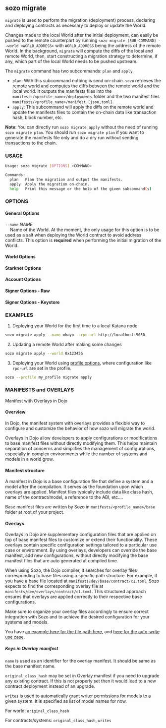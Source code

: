 
## sozo migrate

`migrate` is used to perform the migration (deployment) process, declaring and deploying contracts as necessary to deploy or update the World.

Changes made to the local World after the initial deployment, can easily be pushed to the remote counterpart by running `sozo migrate [SUB-COMMAND] --world <WORLD_ADDRESS>` with `WORLD_ADDRESS` being the address of the remote World. In the background, `migrate` will compute the diffs of the local and remote World, then, start constructing a migration strategy to determine, if any, which part of the local World needs to be pushed upstream.

The `migrate` command has two subcommands: `plan` and `apply`.

-   `plan`: With this subcommand nothing is send on-chain. `sozo` retrieves the remote world and computes the diffs between the remote world and the local world. It outputs the manifests files into the `manifests/<profile_name>/deployments` folder and the two manifest files `manifests/<profile_name>/manifest.[json,toml]`.
-   `apply`: This subcommand will apply the diffs on the remote world and update the manifests files to contain the on-chain data like transaction hash, block number, etc.

**Note**: You can directly run `sozo migrate apply` without the need of running `sozo migrate plan`. You should run `sozo migrate plan` if you want to generate the manifests file only and do a dry run without sending transactions to the chain.

### USAGE

```sh
Usage: sozo migrate [OPTIONS] <COMMAND>

Commands:
  plan   Plan the migration and output the manifests.
  apply  Apply the migration on-chain.
  help   Print this message or the help of the given subcommand(s)
```

### OPTIONS

#### General Options

`--name` _NAME_  
&nbsp;&nbsp;&nbsp;&nbsp;Name of the World. At the moment, the only usage for this option is to be used as a salt when deploying the World contract to avoid address conflicts. This option is **required** when performing the initial migration of the World.

#### World Options

<WorldOptions />

#### Starknet Options

<StarknetOptions />

#### Account Options

<AccountOptions />

#### Signer Options - Raw

<SignerOptionsRaw />

#### Signer Options - Keystore

<SignerOptionsKeystore />

### EXAMPLES

1. Deploying your World for the first time to a local Katana node

```sh
sozo migrate apply --name ohayo --rpc-url http://localhost:5050
```

2. Updating a remote World after making some changes

```sh
sozo migrate apply --world 0x123456
```

3. Deploying your World using [profile options](../common-options/profile.md), where configuration like `rpc-url` are set in the profile.

```sh
sozo --profile my_profile migrate apply
```

### MANIFESTS and OVERLAYS

Manifest with Overlays in Dojo

#### Overview

In Dojo, the manifest system with overlays provides a flexible way to configure and customize the behavior of how sozo will migrate the world.

Overlays in Dojo allow developers to apply configurations or modifications to base manifest files without directly modifying them.
This helps maintain separation of concerns and simplifies the management of configurations, especially in complex environments while
the number of systems and models in a world grow.

#### Manifest structure

A manifest in Dojo is a base configuration file that define a system and a model after the compilation.
It serves as the foundation upon which overlays are applied. Manifest files typically include data like class hash,
name of the contract/model, a reference to the ABI, etc....

Base manifest files are written by Sozo in `manifests/<profile_name>/base` folder at root of your project.

#### Overlays

Overlays in Dojo are supplementary configuration files that are applied on top of base manifest files to customize or extend their functionality.
These overlays contain specific configuration settings tailored to a particular use case or environment. By using overlays, developers can override
the base manifest, add new configurations, without directly modifying the base manifest files that are auto generated at compiled time.

When using Sozo, the Dojo compiler, it searches for overlay files corresponding to base files using a specific path structure. For example, if you
have a base file located at `manifests/dev/base/contract/c1.toml`, Sozo expects to find the corresponding overlay file at
`manifests/dev/overlays/contract/c1.toml`. This structured approach ensures that overlays are applied correctly to their respective base configurations.

Make sure to organize your overlay files accordingly to ensure correct integration with Sozo and to achieve the desired configuration for your systems
and models.

You have [an example here for the file path here](https://github.com/dojoengine/dojo/tree/d6c3080c7c41552323c86387fcb51c68de076ec4/examples/spawn-and-move/manifests/dev), and [here for the auto-write use case](https://github.com/dojoengine/dojo/blob/d6c3080c7c41552323c86387fcb51c68de076ec4/examples/spawn-and-move/manifests/dev/overlays/contracts/dojo_examples_actions_actions.toml#L4).

##### Keys in Overlay manifest

`name` is used as an identifier for the overlay manifest. It should be same as the base manifest name.

`original_class_hash` may be set in Overlay manifest if you need to upgrade any existing contract. If this is not properly set then it would lead to a new contract deployment instead of an upgrade.

`writes` is used to automatically grant writer permissions for models to a given system. It is specified as list of model names for now.

For world: `original_class_hash`

For contracts/systems: `original_class_hash`, `writes`
